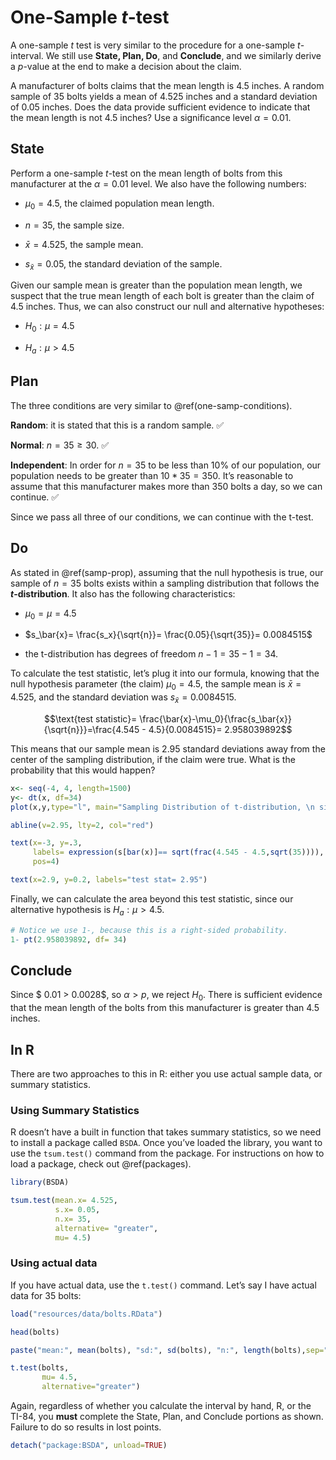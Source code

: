 # One-Sample $t$-test

A one-sample $t$ test is very similar to the procedure for a one-sample $t$-interval. We still use **State, Plan, Do**, and **Conclude**, and we similarly derive a $p$-value at the end to make a decision about the claim. 

:::{.rmdimportant}

A manufacturer of bolts claims that the mean length is 4.5 inches.  A random sample of 35 bolts yields a mean of 4.525 inches and a standard deviation of 0.05 inches.  Does the data provide sufficient evidence to indicate that the mean length is not 4.5 inches?  Use a significance level $\alpha=0.01$.

:::

## State

Perform a one-sample $t$-test on the mean length of bolts from this manufacturer at the $\alpha=0.01$ level. We also have the following numbers:

- $\mu_0= 4.5$, the claimed population mean length.

- $n=35$, the sample size.

- $\bar{x}=4.525$, the sample mean.

- $s_\bar{x}=0.05$, the standard deviation of the sample.

Given our sample mean is greater than the population mean length, we suspect that the true mean length of each bolt is greater than the claim of 4.5 inches. Thus, we can also construct our null and alternative hypotheses:

- $H_0: \mu=4.5$

- $H_a: \mu > 4.5$

## Plan

The three conditions are very similar to \@ref(one-samp-conditions). 

**Random**: it is stated that this is a random sample. ✅

**Normal**: $n=35 \ge 30$. ✅

**Independent**: In order for $n=35$ to be less than 10% of our population, our population needs to be greater than $10*35= 350$. It's reasonable to assume that this manufacturer makes more than 350 bolts a day, so we can continue. ✅

Since we pass all three of our conditions, we can continue with the t-test.


## Do

As stated in \@ref(samp-prop), assuming that the null hypothesis is true, our sample of $n=35$ bolts exists within a sampling distribution that follows the **$t$-distribution**. It also has the following characteristics:

- $\mu_0=\mu=4.5$ 

- $s_\bar{x}= \frac{s_x}{\sqrt{n}}= \frac{0.05}{\sqrt{35}}= 0.0084515$

- the t-distribution has degrees of freedom $n-1=35-1=34$. 

To calculate the test statistic, let's plug it into our formula, knowing that the null hypothesis parameter (the claim) $\mu_0 = 4.5$, the sample mean is $\bar{x}=4.525$, and the standard deviation was $s_\bar{x}= 0.0084515$.

$$\text{test statistic}= \frac{\bar{x}-\mu_0}{\frac{s_\bar{x}}{\sqrt{n}}}=\frac{4.545 - 4.5}{0.0084515}= 2.958039892$$

This means that our sample mean is 2.95 standard deviations away from the center of the sampling distribution, if the claim were true. What is the probability that this would happen? 

```r
x<- seq(-4, 4, length=1500)
y<- dt(x, df=34)
plot(x,y,type="l", main="Sampling Distribution of t-distribution, \n size n=35", yaxt="n", ylab="", xlab=expression(paste("standardized ",bar(x))))

abline(v=2.95, lty=2, col="red")

text(x=-3, y=.3,
     labels= expression(s[bar(x)]== sqrt(frac(4.545 - 4.5,sqrt(35)))),
     pos=4)

text(x=2.9, y=0.2, labels="test stat= 2.95")

```

Finally, we can calculate the area beyond this test statistic, since our alternative hypothesis is $H_a: \mu > 4.5$.

```r
# Notice we use 1-, because this is a right-sided probability.
1- pt(2.958039892, df= 34)

```

## Conclude

Since $ 0.01 > 0.0028$, so $\alpha > p$, we reject $H_0$. There is sufficient evidence that the mean length of the bolts from this manufacturer is greater than 4.5 inches. 


## In R

There are two approaches to this in R: either you use actual sample data, or summary statistics.

### Using Summary Statistics

R doesn't have a built in function that takes summary statistics, so we need to install a package called `BSDA`. Once you've loaded the library, you want to use the `tsum.test()` command from the package. For instructions on how to load a package, check out \@ref(packages).

```r
library(BSDA)

tsum.test(mean.x= 4.525,
          s.x= 0.05,
          n.x= 35,
          alternative= "greater",
          mu= 4.5)
```

### Using actual data

If you have actual data, use the `t.test()` command. Let's say I have actual data for 35 bolts:

```r
load("resources/data/bolts.RData")

```

```r
head(bolts)

paste("mean:", mean(bolts), "sd:", sd(bolts), "n:", length(bolts),sep=" ")

t.test(bolts, 
       mu= 4.5,
       alternative="greater")

```


:::{.rmdwarning}

Again, regardless of whether you calculate the interval by hand, R, or the TI-84, you **must** complete the State, Plan, and Conclude portions as shown. Failure to do so results in lost points.

:::

```r
detach("package:BSDA", unload=TRUE)
```